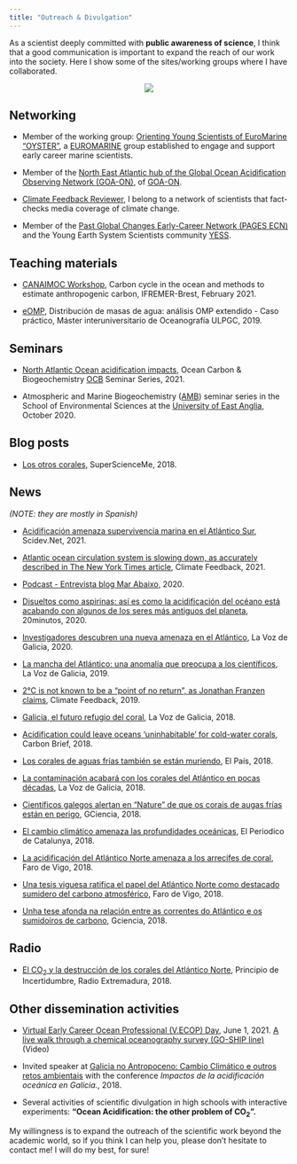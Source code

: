 ```yaml
---
title: "Outreach & Divulgation"
---
```



As a scientist deeply committed with **public awareness of science**, I think that a good communication is important to expand the reach of our work into the society. Here I show some of the sites/working groups where I have collaborated.

<p align="center">
![ ](MarcosFontela_filmisnotdead.jpeg)
</p>

## Networking

* Member of the working group: [Orienting Young Scientists of EuroMarine "OYSTER"](https://www.euromarinenetwork.eu/OYSTER){target="_blank"}, a
[EUROMARINE](https://www.euromarinenetwork.eu/){target="_blank"} group established to engage and support early career marine scientists. 

* Member of the [North East Atlantic hub of the Global Ocean Acidification Observing Network (GOA-ON)](https://www.pml.ac.uk/Research/Projects/North_East_Atlantic_hub_of_the_Global_Ocean_Acidif){target="_blank"}, of [GOA-ON](http://www.goa-on.org/){target="_blank"}.


* [Climate Feedback Reviewer](https://climatefeedback.org/){target="_blank"}, I belong to a network of scientists that fact-checks media coverage of climate change.

* Member of the [Past Global Changes Early-Career Network (PAGES ECN)](http://pastglobalchanges.org/ecn/intro){target="_blank"} and the Young Earth System Scientists community [YESS](https://www.yess-community.org/){target="_blank"}.

## Teaching materials

* [CANAIMOC Workshop](CANAIMOC.html){target="_blank"}, Carbon cycle in the ocean and methods to estimate anthropogenic carbon, IFREMER-Brest, February 2021.

* [eOMP](OMP_simplificado.html){target="_blank"}, Distribución de masas de agua: análisis OMP extendido - Caso práctico, Máster interuniversitario de Oceanografía ULPGC, 2019.


## Seminars

* [North Atlantic Ocean acidification impacts](https://youtu.be/LzdHTnkhzw8?t=2022){target="_blank"}, Ocean Carbon & Biogeochemistry [OCB](https://www.us-ocb.org/) Seminar Series, 2021.

* Atmospheric and Marine Biogeochemistry ([AMB](https://twitter.com/ueaenvamb)) seminar series in the School of Environmental Sciences at the [University of East Anglia](https://www.uea.ac.uk/), October 2020.


## Blog posts

* [Los otros corales](https://superscienceme.wordpress.com/2018/04/05/otros-corales/){target="_blank"}, SuperScienceMe, 2018.



## News 

*(NOTE: they are mostly in Spanish)*

* [Acidificación amenaza supervivencia marina en el Atlántico Sur](https://www.scidev.net/america-latina/news/acidificacion-amenaza-supervivencia-marina-en-el-atlantico-sur/){target="_blank"}, Scidev.Net, 2021.

* [Atlantic ocean circulation system is slowing down, as accurately described in The New York Times article](https://climatefeedback.org/evaluation/atlantic-ocean-circulation-system-is-slowing-down-as-accurately-described-in-the-new-york-times-article/){target="_blank"}, Climate Feedback, 2021.

* [Podcast - Entrevista blog Mar Abaixo](https://marabaixo.gal/podcast-entrevista-marcos-fontela/){target="_blank"}, 2020.

* [Disueltos como aspirinas: así es como la acidificación del océano está acabando con algunos de los seres más antiguos del planeta](https://www.20minutos.es/noticia/4387313/0/cambio-climatico-corales-profundidades-acidificacion-oceano/){target="_blank"}, 20minutos, 2020.

* [Investigadores descubren una nueva amenaza en el Atlántico](https://www.lavozdegalicia.es/noticia/sociedad/2020/09/09/investigadoresdescubren-nueva-amenaza-atlantico/00031599660610531517284.htm){target="_blank"}, La Voz de Galicia, 2020.

* [La mancha del Atlántico: una anomalía que preocupa a los científicos](https://www.lavozdegalicia.es/noticia/sociedad/2019/08/23/mancha-atlantico-anomalia-preocupa-cientificos/00031566555906635538536.htm){target="_blank"}, La Voz de Galicia, 2019.

* [2°C is not known to be a “point of no return”, as Jonathan Franzen claims](https://climatefeedback.org/claimreview/2c-not-known-point-of-no-return-as-jonathan-franzen-claims-new-yorker/){target="_blank"}, Climate Feedback, 2019.

* [Galicia, el futuro refugio del coral](https://www.lavozdegalicia.es/noticia/biodiversa/2018/08/10/galicia-futuro-refugio-coral/0003_201808H10P55991.htm){target="_blank"}, La Voz de Galicia, 2018.

* [Acidification could leave oceans ‘uninhabitable’ for cold-water corals](https://www.carbonbrief.org/acidification-could-leave-oceans-uninhabitable-cold-water-corals){target="_blank"}, Carbon Brief, 2018.

* [Los corales de aguas frías también se están muriendo](https://elpais.com/elpais/2018/02/12/ciencia/1518425669_495853.html){target="_blank"}, El País, 2018.

* [La contaminación acabará con los corales del Atlántico en pocas décadas](https://www.lavozdegalicia.es/noticia/vigo/vigo/2018/02/27/contaminacion-acabara-corales-atlantico-pocas-decadas/0003_201802V27C3991.htm){target="_blank"}, La Voz de Galicia, 2018.

* [Científicos galegos alertan en “Nature” de que os corais de augas frías están en perigo](http://www.gciencia.com/mar/corais-augas-frias-nature/){target="_blank"}, GCiencia, 2018.

* [El cambio climático amenaza las profundidades oceánicas](https://www.elperiodico.com/es/medio-ambiente/20180212/cambio-climatico-profundidades-oceanicas-6619851){target="_blank"}, El Periodico de Catalunya, 2018.

* [La acidificación del Atlántico Norte amenaza a los arrecifes de coral](https://www.farodevigo.es/sociedad/2018/03/03/estudio-participacion-vigues-muestra-acidificacion/1848277.html), Faro de Vigo, 2018.

* [Una tesis viguesa ratifica el papel del Atlántico Norte como destacado sumidero del carbono atmosférico](https://www.farodevigo.es/gran-vigo/2018/05/22/tesis-viguesa-ratifica-papel-atlantico/1896351.html){target="_blank"}, Faro de Vigo, 2018.

* [Unha tese afonda na relación entre as correntes do Atlántico e os sumidoiros de carbono](http://www.gciencia.com/mar/tese-atlantico-carbono/){target="_blank"}, Gciencia, 2018.


## Radio

* [El CO<sub>2</sub> y la destrucción de los corales del Atlántico Norte](http://www.canalextremadura.es/alacarta/radio/audios/principio-de-incertidumbre-el-co2-y-la-destruccion-de-los-corales-del){target="_blank"}, Principio de Incertidumbre, Radio Extremadura, 2018.


## Other dissemination activities

* [Virtual Early Career Ocean Professional (V.ECOP) Day](https://vecop.vfairs.com/){target="_blank"}, June 1, 2021. [A live walk through a chemical oceanography survey (GO-SHIP line)](https://www.youtube.com/watch?v=f3XQTaW3CZk){target="_blank"}(Video)

* Invited speaker at [Galicia no Antropoceno: Cambio Climático e outros retos ambientais](http://www.iim.csic.es/index.php/event/galego-ciclo-galicia-no-antropoceno-cambio-climatico-e-outros-retos-ambientais/){target="_blank"} with the conference *Impactos de la acidificación oceánica en Galicia.*, 2018.

* Several activities of scientific divulgation in high schools with interactive experiments: **"Ocean Acidification: the other problem of CO<sub>2</sub>".**


My willingness is to expand the outreach of the scientific work beyond the academic world, so if you think I can help you, please don't hesitate to contact me! I will do my best, for sure!